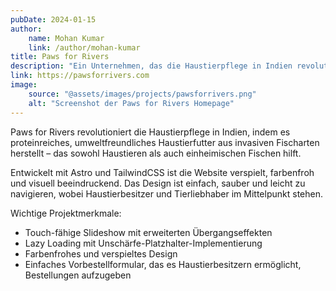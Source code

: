 ```yaml
---
pubDate: 2024-01-15
author:
    name: Mohan Kumar
    link: /author/mohan-kumar
title: Paws for Rivers
description: "Ein Unternehmen, das die Haustierpflege in Indien revolutioniert."
link: https://pawsforrivers.com
image:
    source: "@assets/images/projects/pawsforrivers.png"
    alt: "Screenshot der Paws for Rivers Homepage"
---
```


Paws for Rivers revolutioniert die Haustierpflege in Indien, indem es proteinreiches, umweltfreundliches Haustierfutter aus invasiven Fischarten herstellt – das sowohl Haustieren als auch einheimischen Fischen hilft.

Entwickelt mit Astro und TailwindCSS ist die Website verspielt, farbenfroh und visuell beeindruckend. Das Design ist einfach, sauber und leicht zu navigieren, wobei Haustierbesitzer und Tierliebhaber im Mittelpunkt stehen.

Wichtige Projektmerkmale:
- Touch-fähige Slideshow mit erweiterten Übergangseffekten
- Lazy Loading mit Unschärfe-Platzhalter-Implementierung
- Farbenfrohes und verspieltes Design
- Einfaches Vorbestellformular, das es Haustierbesitzern ermöglicht, Bestellungen aufzugeben